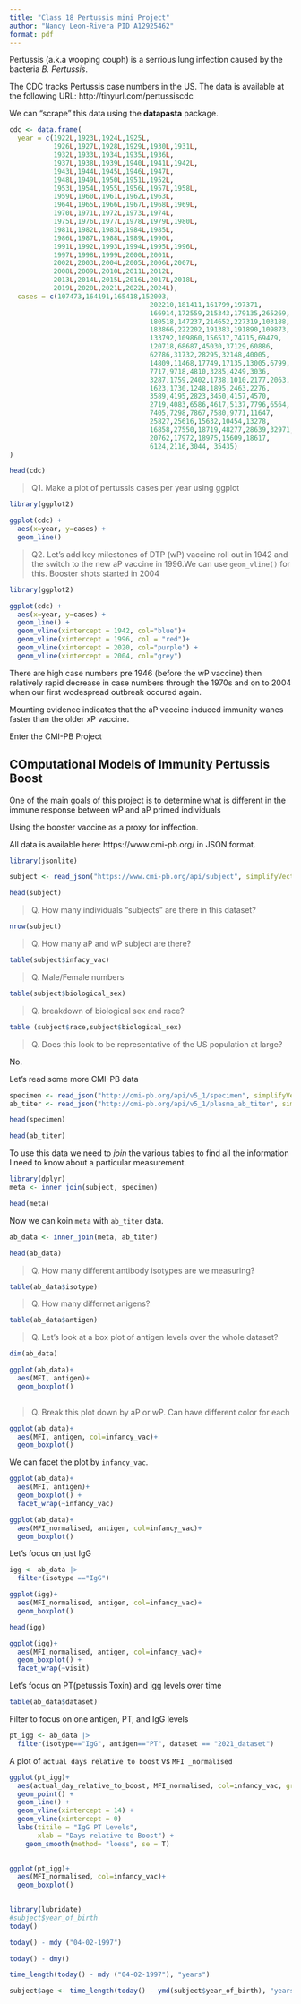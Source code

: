 ```yaml
---
title: "Class 18 Pertussis mini Project"
author: "Nancy Leon-Rivera PID A12925462"
format: pdf
---
```


Pertussis (a.k.a wooping couph) is a serrious lung infection caused by the bacteria *B. Pertussis*.

The CDC tracks Pertussis case numbers in the US. The data is available at the following URL: http://tinyurl.com/pertussiscdc

We can "scrape" this data using the **datapasta** package.

```r
cdc <- data.frame(
  year = c(1922L,1923L,1924L,1925L,
           1926L,1927L,1928L,1929L,1930L,1931L,
           1932L,1933L,1934L,1935L,1936L,
           1937L,1938L,1939L,1940L,1941L,1942L,
           1943L,1944L,1945L,1946L,1947L,
           1948L,1949L,1950L,1951L,1952L,
           1953L,1954L,1955L,1956L,1957L,1958L,
           1959L,1960L,1961L,1962L,1963L,
           1964L,1965L,1966L,1967L,1968L,1969L,
           1970L,1971L,1972L,1973L,1974L,
           1975L,1976L,1977L,1978L,1979L,1980L,
           1981L,1982L,1983L,1984L,1985L,
           1986L,1987L,1988L,1989L,1990L,
           1991L,1992L,1993L,1994L,1995L,1996L,
           1997L,1998L,1999L,2000L,2001L,
           2002L,2003L,2004L,2005L,2006L,2007L,
           2008L,2009L,2010L,2011L,2012L,
           2013L,2014L,2015L,2016L,2017L,2018L,
           2019L,2020L,2021L,2022L,2024L),
  cases = c(107473,164191,165418,152003,
                                   202210,181411,161799,197371,
                                   166914,172559,215343,179135,265269,
                                   180518,147237,214652,227319,103188,
                                   183866,222202,191383,191890,109873,
                                   133792,109860,156517,74715,69479,
                                   120718,68687,45030,37129,60886,
                                   62786,31732,28295,32148,40005,
                                   14809,11468,17749,17135,13005,6799,
                                   7717,9718,4810,3285,4249,3036,
                                   3287,1759,2402,1738,1010,2177,2063,
                                   1623,1730,1248,1895,2463,2276,
                                   3589,4195,2823,3450,4157,4570,
                                   2719,4083,6586,4617,5137,7796,6564,
                                   7405,7298,7867,7580,9771,11647,
                                   25827,25616,15632,10454,13278,
                                   16858,27550,18719,48277,28639,32971,
                                   20762,17972,18975,15609,18617,
                                   6124,2116,3044, 35435)
)
```

```r
head(cdc)
```
>Q1. Make a plot of pertussis cases per year using ggplot

```r
library(ggplot2)

ggplot(cdc) +
  aes(x=year, y=cases) +
  geom_line()
```

>Q2. Let's add key milestones of DTP (wP) vaccine roll out in 1942 and the switch to the new aP vaccine in 1996.We can use `geom_vline()` for this. Booster shots started in 2004

```r
library(ggplot2)

ggplot(cdc) +
  aes(x=year, y=cases) +
  geom_line() +
  geom_vline(xintercept = 1942, col="blue")+
  geom_vline(xintercept = 1996, col = "red")+
  geom_vline(xintercept = 2020, col="purple") +
  geom_vline(xintercept = 2004, col="grey")
```

There are high case numbers pre 1946 (before the wP vaccine) then relatively rapid decrease in case numbers through the 1970s and on to 2004 when our first wodespread outbreak occured again. 


Mounting evidence indicates that the aP vaccine induced immunity wanes faster than the older xP vaccine. 

Enter the CMI-PB Project 

## COmputational Models of Immunity Pertussis Boost

One of the main goals of this project is to determine what is different in the immune response between wP and aP primed individuals 


Using the booster vaccine as a proxy for inffection. 

All data is available here: https://www.cmi-pb.org/ in JSON format. 


```r
library(jsonlite)

subject <- read_json("https://www.cmi-pb.org/api/subject", simplifyVector = TRUE) 

head(subject)
```

>Q. How many individuals "subjects" are there in this dataset?

```r
nrow(subject)
```

>Q. How many aP and wP subject are there?

```r
table(subject$infacy_vac)
```


>Q. Male/Female numbers 

```r
table(subject$biological_sex)
```


>Q. breakdown of biological sex and race?

```r
table (subject$race,subject$biological_sex)
```

>Q. Does this look to be representative of the US population at large?

No. 


Let's read some more CMI-PB data 

```r
specimen <- read_json("http://cmi-pb.org/api/v5_1/specimen", simplifyVector = T)
ab_titer <- read_json("http://cmi-pb.org/api/v5_1/plasma_ab_titer", simplifyVector = T)

```



```r
head(specimen)
```
```r
head(ab_titer)
```


To use this data we need to *join* the various tables to find all the information I need to know about a particular measurement.

```r
library(dplyr)
meta <- inner_join(subject, specimen)

head(meta)
```

Now we can koin `meta` with `ab_titer` data.
```r
ab_data <- inner_join(meta, ab_titer)

head(ab_data)
```
>Q. How many different antibody isotypes are we measuring?

```r
table(ab_data$isotype)
```

>Q. How many differnet anigens?

```r
table(ab_data$antigen)
```


>Q. Let's look at a box plot of antigen levels over the whole dataset?

```r
dim(ab_data)
```
```r
ggplot(ab_data)+
  aes(MFI, antigen)+
  geom_boxplot()
  
```

>Q. Break this plot down by aP or wP.
Can have different color for each 

```r
ggplot(ab_data)+
  aes(MFI, antigen, col=infancy_vac)+
  geom_boxplot()
```
We can facet the plot by `infancy_vac`. 

```r
ggplot(ab_data)+
  aes(MFI, antigen)+
  geom_boxplot() +
  facet_wrap(~infancy_vac)
```


```r
ggplot(ab_data)+
  aes(MFI_normalised, antigen, col=infancy_vac)+
  geom_boxplot()
```

Let's focus on just IgG


```r
igg <- ab_data |> 
  filter(isotype =="IgG")
```



```r
ggplot(igg)+
  aes(MFI_normalised, antigen, col=infancy_vac)+
  geom_boxplot()
```

```r
head(igg)
```

```r
ggplot(igg)+
  aes(MFI_normalised, antigen, col=infancy_vac)+
  geom_boxplot() +
  facet_wrap(~visit)
```



Let's focus on PT(petussis Toxin) and igg levels over time

```r
table(ab_data$dataset)
```
Filter to focus on one antigen, PT, and IgG levels 

```r
pt_igg <- ab_data |> 
  filter(isotype=="IgG", antigen=="PT", dataset == "2021_dataset")
```

A plot of `actual days relative to boost ` vs `MFI _normalised`
```r
ggplot(pt_igg)+
  aes(actual_day_relative_to_boost, MFI_normalised, col=infancy_vac, group = subject_id)+
  geom_point() +
  geom_line() + 
  geom_vline(xintercept = 14) +
  geom_vline(xintercept = 0)
  labs(titile = "IgG PT Levels", 
       xlab = "Days relative to Boost") +
    geom_smooth(method= "loess", se = T)
  
```


```r
ggplot(pt_igg)+
  aes(MFI_normalised, col=infancy_vac)+
  geom_boxplot()
  
```


```r
library(lubridate)
#subject$year_of_birth
today()
```

```r
today() - mdy ("04-02-1997")

today() - dmy()
```

```r
time_length(today() - mdy ("04-02-1997"), "years")
```


```r
subject$age <- time_length(today() - ymd(subject$year_of_birth), "years")
```






